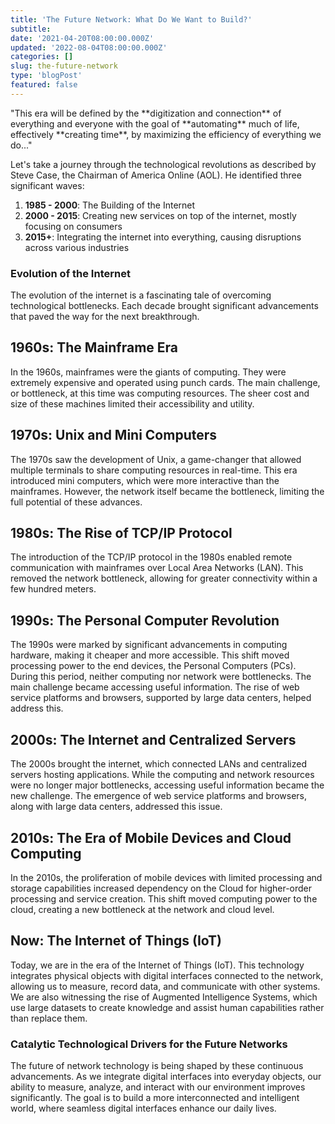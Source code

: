 ```yaml
---
title: 'The Future Network: What Do We Want to Build?'
subtitle:
date: '2021-04-20T08:00:00.000Z'
updated: '2022-08-04T08:00:00.000Z'
categories: []
slug: the-future-network
type: 'blogPost'
featured: false
---
```


<Callout label="Marcus Welden, Bell Labs:" variant="info">
  "This era will be defined by the **digitization and connection** of everything
  and everyone with the goal of **automating** much of life, effectively
  **creating time**, by maximizing the efficiency of everything we do..."
</Callout>

Let's take a journey through the technological revolutions as described by Steve Case, the Chairman of America Online (AOL). He identified three significant waves:

1. **1985 - 2000**: The Building of the Internet
2. **2000 - 2015**: Creating new services on top of the internet, mostly focusing on consumers
3. **2015+**: Integrating the internet into everything, causing disruptions across various industries

### Evolution of the Internet

The evolution of the internet is a fascinating tale of overcoming technological bottlenecks. Each decade brought significant advancements that paved the way for the next breakthrough.

## 1960s: The Mainframe Era

In the 1960s, mainframes were the giants of computing. They were extremely expensive and operated using punch cards. The main challenge, or bottleneck, at this time was computing resources. The sheer cost and size of these machines limited their accessibility and utility.

## 1970s: Unix and Mini Computers

The 1970s saw the development of Unix, a game-changer that allowed multiple terminals to share computing resources in real-time. This era introduced mini computers, which were more interactive than the mainframes. However, the network itself became the bottleneck, limiting the full potential of these advances.

## 1980s: The Rise of TCP/IP Protocol

The introduction of the TCP/IP protocol in the 1980s enabled remote communication with mainframes over Local Area Networks (LAN). This removed the network bottleneck, allowing for greater connectivity within a few hundred meters.

## 1990s: The Personal Computer Revolution

The 1990s were marked by significant advancements in computing hardware, making it cheaper and more accessible. This shift moved processing power to the end devices, the Personal Computers (PCs). During this period, neither computing nor network were bottlenecks. The main challenge became accessing useful information. The rise of web service platforms and browsers, supported by large data centers, helped address this.

## 2000s: The Internet and Centralized Servers

The 2000s brought the internet, which connected LANs and centralized servers hosting applications. While the computing and network resources were no longer major bottlenecks, accessing useful information became the new challenge. The emergence of web service platforms and browsers, along with large data centers, addressed this issue.

## 2010s: The Era of Mobile Devices and Cloud Computing

In the 2010s, the proliferation of mobile devices with limited processing and storage capabilities increased dependency on the Cloud for higher-order processing and service creation. This shift moved computing power to the cloud, creating a new bottleneck at the network and cloud level.

## Now: The Internet of Things (IoT)

Today, we are in the era of the Internet of Things (IoT). This technology integrates physical objects with digital interfaces connected to the network, allowing us to measure, record data, and communicate with other systems. We are also witnessing the rise of Augmented Intelligence Systems, which use large datasets to create knowledge and assist human capabilities rather than replace them.

### Catalytic Technological Drivers for the Future Networks

The future of network technology is being shaped by these continuous advancements. As we integrate digital interfaces into everyday objects, our ability to measure, analyze, and interact with our environment improves significantly. The goal is to build a more interconnected and intelligent world, where seamless digital interfaces enhance our daily lives.
